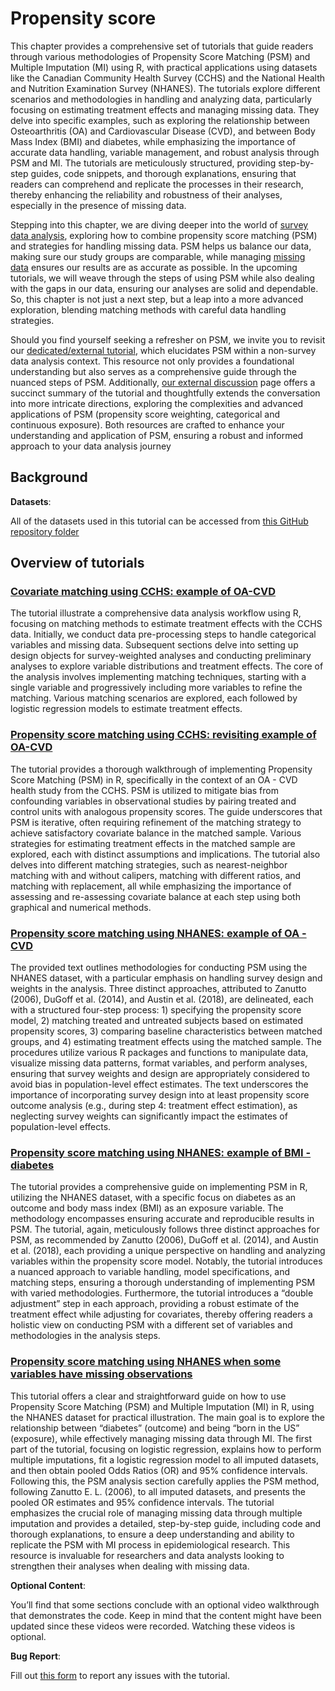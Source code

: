 # Propensity score

This chapter provides a comprehensive set of tutorials that guide readers through various methodologies of Propensity Score Matching (PSM) and Multiple Imputation (MI) using R, with practical applications using datasets like the Canadian Community Health Survey (CCHS) and the National Health and Nutrition Examination Survey (NHANES). The tutorials explore different scenarios and methodologies in handling and analyzing data, particularly focusing on estimating treatment effects and managing missing data. They delve into specific examples, such as exploring the relationship between Osteoarthritis (OA) and Cardiovascular Disease (CVD), and between Body Mass Index (BMI) and diabetes, while emphasizing the importance of accurate data handling, variable management, and robust analysis through PSM and MI. The tutorials are meticulously structured, providing step-by-step guides, code snippets, and thorough explanations, ensuring that readers can comprehend and replicate the processes in their research, thereby enhancing the reliability and robustness of their analyses, especially in the presence of missing data.

::: column-margin
Stepping into this chapter, we are diving deeper into the world of [survey data analysis](surveydata.html), exploring how to combine propensity score matching (PSM) and strategies for handling missing data. PSM helps us balance our data, making sure our study groups are comparable, while managing [missing data](missingdata.html) ensures our results are as accurate as possible. In the upcoming tutorials, we will weave through the steps of using PSM while also dealing with the gaps in our data, ensuring our analyses are solid and dependable. So, this chapter is not just a next step, but a leap into a more advanced exploration, blending matching methods with careful data handling strategies.
:::

::: callout-note
Should you find yourself seeking a refresher on PSM, we invite you to revisit our [dedicated/external tutorial](https://ehsanx.github.io/psw/), which elucidates PSM within a non-survey data analysis context. This resource not only provides a foundational understanding but also serves as a comprehensive guide through the nuanced steps of PSM. Additionally, [our external discussion](https://ehsanx.github.io/psm/extensions.html) page offers a succinct summary of the tutorial and thoughtfully extends the conversation into more intricate directions, exploring the complexities and advanced applications of PSM (propensity score weighting, categorical and continuous exposure). Both resources are crafted to enhance your understanding and application of PSM, ensuring a robust and informed approach to your data analysis journey
:::

## Background

::: callout-important
**Datasets**:

All of the datasets used in this tutorial can be accessed from [this GitHub repository folder](https://github.com/ehsanx/EpiMethods/tree/main/Data/propensityscore)
:::

## Overview of tutorials

### [Covariate matching using CCHS: example of OA-CVD](propensityscore1.html)

The tutorial illustrate a comprehensive data analysis workflow using R, focusing on matching methods to estimate treatment effects with the CCHS data. Initially, we conduct data pre-processing steps to handle categorical variables and missing data. Subsequent sections delve into setting up design objects for survey-weighted analyses and conducting preliminary analyses to explore variable distributions and treatment effects. The core of the analysis involves implementing matching techniques, starting with a single variable and progressively including more variables to refine the matching. Various matching scenarios are explored, each followed by logistic regression models to estimate treatment effects.

### [Propensity score matching using CCHS: revisiting example of OA-CVD](propensityscore2.html)

The tutorial provides a thorough walkthrough of implementing Propensity Score Matching (PSM) in R, specifically in the context of an OA - CVD health study from the CCHS. PSM is utilized to mitigate bias from confounding variables in observational studies by pairing treated and control units with analogous propensity scores. The guide underscores that PSM is iterative, often requiring refinement of the matching strategy to achieve satisfactory covariate balance in the matched sample. Various strategies for estimating treatment effects in the matched sample are explored, each with distinct assumptions and implications. The tutorial also delves into different matching strategies, such as nearest-neighbor matching with and without calipers, matching with different ratios, and matching with replacement, all while emphasizing the importance of assessing and re-assessing covariate balance at each step using both graphical and numerical methods.

### [Propensity score matching using NHANES: example of OA - CVD](propensityscore3.html)

The provided text outlines methodologies for conducting PSM using the NHANES dataset, with a particular emphasis on handling survey design and weights in the analysis. Three distinct approaches, attributed to Zanutto (2006), DuGoff et al. (2014), and Austin et al. (2018), are delineated, each with a structured four-step process: 1) specifying the propensity score model, 2) matching treated and untreated subjects based on estimated propensity scores, 3) comparing baseline characteristics between matched groups, and 4) estimating treatment effects using the matched sample. The procedures utilize various R packages and functions to manipulate data, visualize missing data patterns, format variables, and perform analyses, ensuring that survey weights and design are appropriately considered to avoid bias in population-level effect estimates. The text underscores the importance of incorporating survey design into at least propensity score outcome analysis (e.g., during step 4: treatment effect estimation), as neglecting survey weights can significantly impact the estimates of population-level effects.

### [Propensity score matching using NHANES: example of BMI - diabetes](propensityscore4.html)

The tutorial provides a comprehensive guide on implementing PSM in R, utilizing the NHANES dataset, with a specific focus on diabetes as an outcome and body mass index (BMI) as an exposure variable. The methodology encompasses ensuring accurate and reproducible results in PSM. The tutorial, again, meticulously follows three distinct approaches for PSM, as recommended by Zanutto (2006), DuGoff et al. (2014), and Austin et al. (2018), each providing a unique perspective on handling and analyzing variables within the propensity score model. Notably, the tutorial introduces a nuanced approach to variable handling, model specifications, and matching steps, ensuring a thorough understanding of implementing PSM with varied methodologies. Furthermore, the tutorial introduces a "double adjustment" step in each approach, providing a robust estimate of the treatment effect while adjusting for covariates, thereby offering readers a holistic view on conducting PSM with a different set of variables and methodologies in the analysis steps.

### [Propensity score matching using NHANES when some variables have missing observations](propensityscore5.html)

This tutorial offers a clear and straightforward guide on how to use Propensity Score Matching (PSM) and Multiple Imputation (MI) in R, using the NHANES dataset for practical illustration. The main goal is to explore the relationship between "diabetes" (outcome) and being "born in the US" (exposure), while effectively managing missing data through MI. The first part of the tutorial, focusing on logistic regression, explains how to perform multiple imputations, fit a logistic regression model to all imputed datasets, and then obtain pooled Odds Ratios (OR) and 95% confidence intervals. Following this, the PSM analysis section carefully applies the PSM method, following Zanutto E. L. (2006), to all imputed datasets, and presents the pooled OR estimates and 95% confidence intervals. The tutorial emphasizes the crucial role of managing missing data through multiple imputation and provides a detailed, step-by-step guide, including code and thorough explanations, to ensure a deep understanding and ability to replicate the PSM with MI process in epidemiological research. This resource is invaluable for researchers and data analysts looking to strengthen their analyses when dealing with missing data.

::: callout-tip
**Optional Content**:

You'll find that some sections conclude with an optional video walkthrough that demonstrates the code. Keep in mind that the content might have been updated since these videos were recorded. Watching these videos is optional.
:::

::: callout-warning
**Bug Report**:

Fill out [this form](https://forms.gle/YSwuiebtb1E9wjHu9) to report any issues with the tutorial.
:::
